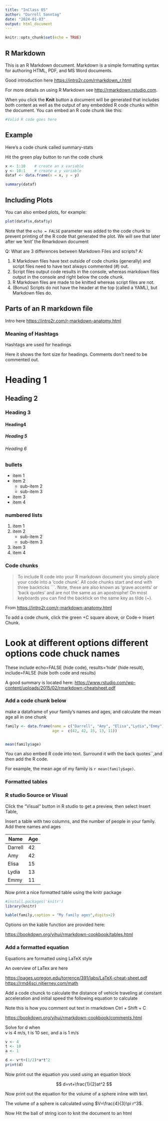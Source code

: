 ```yaml
---
title: "InClass 05"
author: "Darrell Sonntag"
date: "2024-01-03"
output: html_document
---
```


```r
knitr::opts_chunk$set(echo = TRUE)
```

## R Markdown

This is an R Markdown document. Markdown is a simple formatting syntax for authoring HTML, PDF, and MS Word documents.

Good introduction here <https://intro2r.com/rmarkdown_r.html>

For more details on using R Markdown see <http://rmarkdown.rstudio.com>.

When you click the **Knit** button a document will be generated that includes both content as well as the output of any embedded R code chunks within the document. You can embed an R code chunk like this:

```r
#Valid R code goes here
```

## Example

Here's a code chunk called summary-stats

Hit the green play button to run the code chunk

```r
x <- 1:10    # create an x variable
y <- 10:1    # create a y variable
dataf <- data.frame(x = x, y = y)

summary(dataf)
```

## Including Plots

You can also embed plots, for example:

```r
plot(dataf$x,dataf$y)
```

Note that the `echo = FALSE` parameter was added to the code chunk to prevent printing of the R code that generated the plot. We will see that later after we 'knit' the Rmarkdown document

Q: What are 3 differences between Markdown Files and scripts? A:

1.  R Markdown files have text outside of code chunks (generally) and script files need to have text always commented (\#) out.
2.  Script files output code results in the console, whereas markdown files output in the console and right below the code chunk.
3.  R Markdown files are made to be knitted whereas script files are not.
4.  (Bonus) Scripts do not have the header at the top (called a YAML), but Markdown files do.

## Parts of an R markdown file

Intro here <https://intro2r.com/r-markdown-anatomy.html>

### Meaning of Hashtags

Hashtags are used for headings

Here it shows the font size for headings. Comments don't need to be commented out.

# Heading 1

## Heading 2

### Heading 3

#### Heading4

##### Heading 5

###### Heading 6

### bullets

-   item 1
-   item 2
    -   sub-item 2
    -   sub-item 3
-   item 3
-   item 4

### numbered lists

1.  item 1
2.  item 2
    -   sub-item 2
    -   sub-item 3
3.  item 3
4.  item 4

### Code chunks

> To include R code into your R markdown document you simply place your code into a ‘code chunk’. All code chunks start and end with three backticks \`\`\`. Note, these are also known as ‘grave accents’ or ‘back quotes’ and are not the same as an apostrophe! On most keyboards you can find the backtick on the same key as tilde (\~).

From <https://intro2r.com/r-markdown-anatomy.html>

To add a code chunk, click the green +C square above, or Code-\> Insert Chunk.

# Look at different options different options code chuck names

These include echo=FALSE (hide code), results='hide' (hide result), include=FALSE (hide both code and results)

A good summary is located here: <https://www.rstudio.com/wp-content/uploads/2015/02/rmarkdown-cheatsheet.pdf>

### Add a code chunk below

make a dataframe of your family's names and ages, and calculate the mean age all in one chunk

```r

family <- data.frame(name = c("Darrell", "Amy", "Elisa","Lydia","Emmy"),
                     age =  c(42, 42, 15, 13, 11))


mean(family$age)

```

You can also embed R code into text. Surround it with the back quotes\`\`,and then add the R code.

For example, the mean age of my family is `r mean(family$age)`.

### Formatted tables

### R studio Source or Visual

Click the "Visual" button in R studio to get a preview, then select Insert Table,

Insert a table with two columns, and the number of people in your family. Add there names and ages

| Name    | Age |
|---------|-----|
| Darrell | 42  |
| Amy     | 42  |
| Elisa   | 15  |
| Lydia   | 13  |
| Emmy    | 11  |

Now print a nice formatted table using the knitr package

```r
#install.packages('knitr')
library(knitr)

kable(family,caption = "My family ages",digits=2)
```

Options on the kable function are provided here:

<https://bookdown.org/yihui/rmarkdown-cookbook/tables.html>

### Add a formatted equation

Equations are formatted using LaTeX style

An overview of LaTex are here

<https://pages.uoregon.edu/torrence/391/labs/LaTeX-cheat-sheet.pdf> <https://rmd4sci.njtierney.com/math>

Add a code chunck to calculate the distance of vehicle traveling at constant acceleration and initial speed the following equation to calculate

<!-- d=v*t+(1/2)a*t^2 -->

Note this is how you comment out text in rmarkdown Ctrl + Shift + C

<https://bookdown.org/yihui/rmarkdown-cookbook/comments.html>

Solve for d when\
v is 4 m/s, t is 10 sec, and a is 1 m/s

```r
v <- 4
t <- 10
a <- 1

d <- v*t+(1/2)*a*t^2
print(d)
```

Now print out the equation you used using an equation block

$$
d=vt+\frac{1}{2}at^2
$$

Now print out the equation for the volume of a sphere inline with text.

The volume of a sphere is calculated using $V=\frac{4}{3}\pi r^3$.

Now Hit the ball of string icon to knit the document to an html
